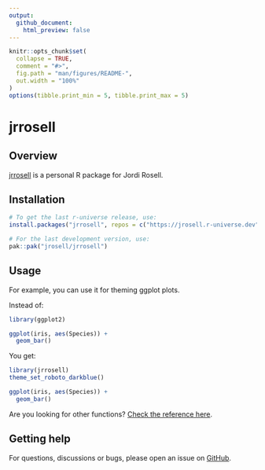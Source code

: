 ```yaml
---
output:
  github_document:
    html_preview: false
---
```


<!-- README.md is generated from README.Rmd. Please edit that file -->

```r
knitr::opts_chunk$set(
  collapse = TRUE,
  comment = "#>",
  fig.path = "man/figures/README-",
  out.width = "100%"
)
options(tibble.print_min = 5, tibble.print_max = 5)
```

# jrrosell

<!-- badges: start -->
<!-- badges: end -->

## Overview

[jrrosell] is a personal R package for Jordi Rosell.

## Installation

```r
# To get the last r-universe release, use:
install.packages("jrrosell", repos = c("https://jrosell.r-universe.dev", "https://cloud.r-project.org"))

# For the last development version, use:
pak::pak("jrosell/jrrosell")
```

## Usage

For example, you can use it for theming ggplot plots. 

Instead of:

```r
library(ggplot2)

ggplot(iris, aes(Species)) +
  geom_bar()
```

You get:

```r
library(jrrosell)
theme_set_roboto_darkblue()

ggplot(iris, aes(Species)) +
  geom_bar()
```

Are you looking for other functions? [Check the reference here](https://jrosell.github.io/jrrosell/reference/index.html).

## Getting help

For questions, discussions or bugs, please open an issue on [GitHub](https://github.com/jrosell/jrrosell/issues).

